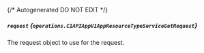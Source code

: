 {/* Autogenerated DO NOT EDIT  */}

##### `request` *{`operations.C1APIAppV1AppResourceTypeServiceGetRequest`}*
The request object to use for the request.

<Collapsible openLabel={Labels.showProperties} closeLabel={Labels.hideProperties}>
  <C1APIAppV1AppResourceTypeServiceGetRequest />
</Collapsible>

